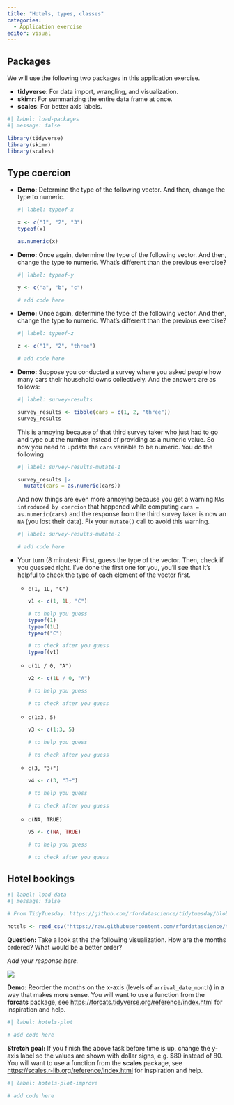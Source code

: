 ```yaml
---
title: "Hotels, types, classes"
categories: 
  - Application exercise
editor: visual
---
```


## Packages

We will use the following two packages in this application exercise.

-   **tidyverse**: For data import, wrangling, and visualization.
-   **skimr**: For summarizing the entire data frame at once.
-   **scales**: For better axis labels.

```r
#| label: load-packages
#| message: false

library(tidyverse)
library(skimr)
library(scales)
```

## Type coercion

-   **Demo:** Determine the type of the following vector. And then, change the type to numeric.

    ```r
    #| label: typeof-x

    x <- c("1", "2", "3")
    typeof(x)

    as.numeric(x)
    ```

-   **Demo:** Once again, determine the type of the following vector. And then, change the type to numeric. What's different than the previous exercise?

    ```r
    #| label: typeof-y

    y <- c("a", "b", "c")

    # add code here
    ```

-   **Demo:** Once again, determine the type of the following vector. And then, change the type to numeric. What's different than the previous exercise?

    ```r
    #| label: typeof-z

    z <- c("1", "2", "three")

    # add code here
    ```

-   **Demo:** Suppose you conducted a survey where you asked people how many cars their household owns collectively. And the answers are as follows:

    ```r
    #| label: survey-results

    survey_results <- tibble(cars = c(1, 2, "three"))
    survey_results
    ```

    This is annoying because of that third survey taker who just had to go and type out the number instead of providing as a numeric value. So now you need to update the `cars` variable to be numeric. You do the following

    ```r
    #| label: survey-results-mutate-1

    survey_results |>
      mutate(cars = as.numeric(cars))
    ```

    And now things are even more annoying because you get a warning `NAs introduced by coercion` that happened while computing `cars = as.numeric(cars)` and the response from the third survey taker is now an `NA` (you lost their data). Fix your `mutate()` call to avoid this warning.

    ```r
    #| label: survey-results-mutate-2

    # add code here
    ```

-   Your turn (8 minutes): First, guess the type of the vector. Then, check if you guessed right. I've done the first one for you, you'll see that it's helpful to check the type of each element of the vector first.

    -   `c(1, 1L, "C")`

        ```r
        v1 <- c(1, 1L, "C")

        # to help you guess
        typeof(1)
        typeof(1L)
        typeof("C")

        # to check after you guess
        typeof(v1)
        ```

    -   `c(1L / 0, "A")`

        ```r
        v2 <- c(1L / 0, "A")

        # to help you guess

        # to check after you guess

        ```

    -   `c(1:3, 5)`

        ```r
        v3 <- c(1:3, 5)

        # to help you guess

        # to check after you guess

        ```

    -   `c(3, "3+")`

        ```r
        v4 <- c(3, "3+")

        # to help you guess

        # to check after you guess

        ```

    -   `c(NA, TRUE)`

        ```r
        v5 <- c(NA, TRUE)

        # to help you guess

        # to check after you guess

        ```

## Hotel bookings

```r
#| label: load-data
#| message: false

# From TidyTuesday: https://github.com/rfordatascience/tidytuesday/blob/master/data/2020/2020-02-11/readme.md

hotels <- read_csv("https://raw.githubusercontent.com/rfordatascience/tidytuesday/master/data/2020/2020-02-11/hotels.csv")
```

**Question:** Take a look at the the following visualization. How are the months ordered? What would be a better order?

*Add your response here.*

![](images/hotel-prices-months.png){fig-align="center"}

**Demo:** Reorder the months on the x-axis (levels of `arrival_date_month`) in a way that makes more sense. You will want to use a function from the **forcats** package, see <https://forcats.tidyverse.org/reference/index.html> for inspiration and help.

```r
#| label: hotels-plot

# add code here
```

**Stretch goal:** If you finish the above task before time is up, change the y-axis label so the values are shown with dollar signs, e.g. \$80 instead of 80. You will want to use a function from the **scales** package, see <https://scales.r-lib.org/reference/index.html> for inspiration and help.

```r
#| label: hotels-plot-improve

# add code here
```
